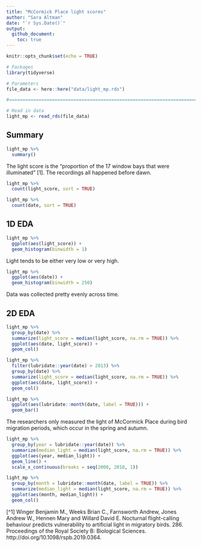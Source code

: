 ```yaml
---
title: "McCormick Place light scores"
author: "Sara Altman"
date: "`r Sys.Date()`"
output: 
  github_document:
    toc: true
---
```



```r
knitr::opts_chunk$set(echo = TRUE)
```

```r
# Packages
library(tidyverse)

# Parameters
file_data <- here::here("data/light_mp.rds")

#===============================================================================

# Read in data
light_mp <- read_rds(file_data)
```

## Summary

```r
light_mp %>% 
  summary()
```

The light score is the "proportion of the 17 window bays that were illuminated" [1]. The recordings all happened before dawn. 

```r
light_mp %>% 
  count(light_score, sort = TRUE)
```

```r
light_mp %>% 
  count(date, sort = TRUE)
```

## 1D EDA

```r
light_mp %>% 
  ggplot(aes(light_score)) +
  geom_histogram(binwidth = 1)
```

Light tends to be either very low or very high.

```r
light_mp %>% 
  ggplot(aes(date)) +
  geom_histogram(binwidth = 250)
```

Data was collected pretty evenly across time.

## 2D EDA

```r
light_mp %>% 
  group_by(date) %>% 
  summarize(light_score = median(light_score, na.rm = TRUE)) %>% 
  ggplot(aes(date, light_score)) +
  geom_col()
```

```r
light_mp %>% 
  filter(lubridate::year(date) > 2013) %>% 
  group_by(date) %>% 
  summarize(light_score = median(light_score, na.rm = TRUE)) %>% 
  ggplot(aes(date, light_score)) +
  geom_col()
```

```r
light_mp %>% 
  ggplot(aes(lubridate::month(date, label = TRUE))) +
  geom_bar()
```

The researchers only measured the light of McCormick Place during bird migration periods, which occur in the spring and autumn. 

```r
light_mp %>% 
  group_by(year = lubridate::year(date)) %>% 
  summarize(median_light = median(light_score, na.rm = TRUE)) %>% 
  ggplot(aes(year, median_light)) +
  geom_line() +
  scale_x_continuous(breaks = seq(2000, 2018, 1))
```

```r
light_mp %>% 
  group_by(month = lubridate::month(date, label = TRUE)) %>% 
  summarize(median_light = median(light_score, na.rm = TRUE)) %>% 
  ggplot(aes(month, median_light)) +
  geom_col() 
```

[^1] Winger Benjamin M., Weeks Brian C., Farnsworth Andrew, Jones Andrew W., Hennen Mary and Willard David E. Nocturnal flight-calling behaviour predicts vulnerability to artificial light in migratory birds. 286. Proceedings of the Royal Society B: Biological Sciences. http://doi.org/10.1098/rspb.2019.0364.
